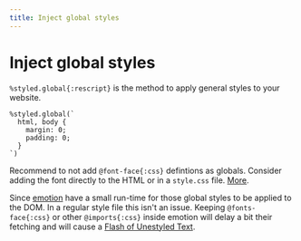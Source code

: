 ```yaml
---
title: Inject global styles
---
```


# Inject global styles

`%styled.global{:rescript}` is the method to apply general styles to your website.

```rescript
%styled.global(`
  html, body {
    margin: 0;
    padding: 0;
  }
`)
```

Recommend to not add `@font-face{:css}` defintions as globals. Consider adding the font directly to the HTML or in a `style.css` file. [More](https://andydavies.me/blog/2019/02/12/preloading-fonts-and-the-puzzle-of-priorities/).

Since [emotion](https://emotion.sh) have a small run-time for those global styles to be applied to the DOM. In a regular style file this isn't an issue. Keeping `@fonts-face{:css}` or other `@imports{:css}` inside emotion will delay a bit their fetching and will cause a [Flash of Unestyled Text](https://css-tricks.com/fout-foit-foft/).
